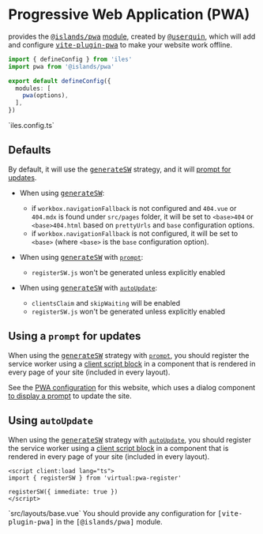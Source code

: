 [module]: /guide/plugins
[@islands/pwa]: https://github.com/ElMassimo/iles/tree/main/packages/pwa
[vite-plugin-pwa]: https://github.com/antfu/vite-plugin-pwa
[generateSW]: https://vite-plugin-pwa.netlify.app/workbox/generate-sw.html
[prompt]: https://vite-plugin-pwa.netlify.app/guide/prompt-for-update.html
[autoUpdate]: https://vite-plugin-pwa.netlify.app/guide/auto-update.html
[PWA configuration]: https://github.com/ElMassimo/iles/blob/main/docs/iles.config.ts
[ReloadPrompt component]: https://github.com/ElMassimo/iles/blob/main/docs/src/components/ReloadPrompt.vue
[client script block]: /guide/client-scripts
[@userquin]: https://twitter.com/userquin

# Progressive Web Application (PWA)

<Iles/> provides the <kbd>[@islands/pwa]</kbd> [module], created by <kbd>[@userquin]</kbd>,
which will add and configure <kbd>[vite-plugin-pwa]</kbd> to make your
website work offline.

```ts
import { defineConfig } from 'iles'
import pwa from '@islands/pwa'

export default defineConfig({
  modules: [
    pwa(options),
  ],
})
```
<Caption>`iles.config.ts`</Caption>

## Defaults

By default, it will use the <kbd>[generateSW]</kbd> strategy, and it will [prompt for updates][prompt].

- When using <kbd>[generateSW]</kbd>:
  - if `workbox.navigationFallback` is not configured and `404.vue` or `404.mdx` is found under `src/pages` folder, it will be set to `<base>404` or `<base>404.html` based on `prettyUrls` and `base` configuration options.
  - if `workbox.navigationFallback` is not configured, it will be set to `<base>` (where `<base>` is the `base` configuration option).

- When using <kbd>[generateSW]</kbd> with [`prompt`][prompt]:
  - `registerSW.js` won't be generated unless explicitly enabled

- When using <kbd>[generateSW]</kbd> with [`autoUpdate`][autoUpdate]:
  - `clientsClaim` and `skipWaiting` will be enabled
  - `registerSW.js` won't be generated unless explicitly enabled


## Using a `prompt` for updates

When using the <kbd>[generateSW]</kbd> strategy with [`prompt`][prompt], you
should register the service worker using a [client script block] in a component
that is rendered in every page of your site (included in every layout).

See the [PWA configuration] for this website, which uses a dialog component
[to display a prompt][ReloadPrompt component] to update the site.

## Using `autoUpdate`

When using the <kbd>[generateSW]</kbd> strategy with [`autoUpdate`][autoUpdate],
you should register the service worker using a [client script block] in a component
that is rendered in every page of your site (included in every layout).

```vue
<script client:load lang="ts">
import { registerSW } from 'virtual:pwa-register'

registerSW({ immediate: true })
</script>
```
<Caption>`src/layouts/base.vue`</Caption>

<Tip warn title="Don't specify the Vite plugin manually">
You should provide any configuration for <kbd>[vite-plugin-pwa]</kbd> in the <kbd>[@islands/pwa]</kbd> module.
</Tip>

